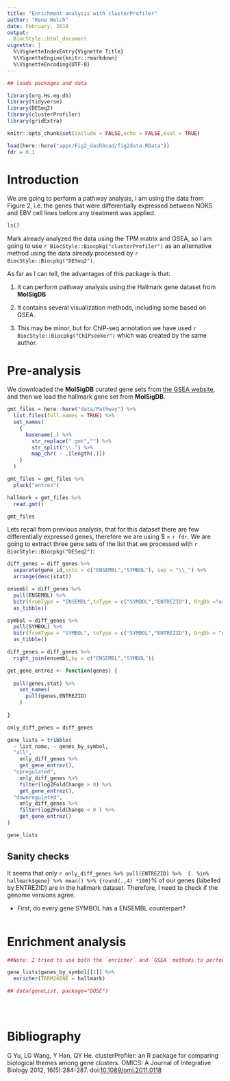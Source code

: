 ```yaml
---
title: "Enrichment analysis with clusterProfiler"
author: "Rene Welch"
date: February, 2018
output:
  BiocStyle::html_document
vignette: |
  %\VignetteIndexEntry{Vignette Title}
  %\VignetteEngine{knitr::rmarkdown}
  %\VignetteEncoding{UTF-8}
---
```



```r
## loads packages and data

library(org.Hs.eg.db)
library(tidyverse)
library(DESeq2)
library(clusterProfiler)
library(gridExtra)

knitr::opts_chunk$set(include = FALSE,echo = FALSE,eval = TRUE)

load(here::here("apps/Fig2_dashboad/fig2data.RData"))
fdr = 0.1


```

# Introduction

We are going to perform a pathway analysis, I am using the data from Figure 2, i.e. the genes that were differentially expressed between NOKS and EBV cell lines before any treatment was applied.

```r
ls()
```

Mark already analyzed the data using the TPM matrix and GSEA, so I am going to use `r BiocStyle::Biocpkg("clusterProfiler")` as an alternative method using the data already processed by `r BiocStyle::Biocpkg("DESeq2")`. 

As far as I can tell, the advantages of this package is that:

1. It can perform pathway analysis using the Hallmark gene dataset from **MolSigDB**

2. It contains several visualization methods, including some based on GSEA.

3. This may be minor, but for ChIP-seq annotation we have used `r BiocStyle::Biocpkg("ChIPseeker")` which was created by the same author.

# Pre-analysis

We downloaded the **MolSigDB** curated gene sets from [the GSEA website](http://software.broadinstitute.org/gsea/downloads.jsp), and then we load the hallmark gene set from **MolSigDB**.

```r

gmt_files = here::here("data/Pathway") %>% 
  list.files(full.names = TRUE) %>% 
  set_names(
    {
      basename(.) %>% 
        str_replace(".gmt","") %>% 
        str_split("\\.") %>% 
        map_chr( ~ .[length(.)])
    }
  )

gmt_files = gmt_files %>% 
  pluck("entrez") 

hallmark = gmt_files %>% 
  read.gmt() 

gmt_files

```

Lets recall from previous analysis, that for this dataset there are few differentially expressed genes, therefore we are using $\mbox{FDR} = `r fdr`. We are going to extract three gene sets of the list that we processed with `r BiocStyle::Biocpkg("DESeq2")`:

```r

diff_genes = diff_genes %>% 
  separate(gene_id,into = c("ENSEMBL","SYMBOL"), sep = "\\_") %>% 
  arrange(desc(stat))

ensembl = diff_genes %>% 
  pull(ENSEMBL) %>% 
  bitr(fromType = "ENSEMBL",toType = c("SYMBOL","ENTREZID"), OrgDb ="org.Hs.eg.db") %>% 
  as_tibble()

symbol = diff_genes %>% 
  pull(SYMBOL) %>% 
  bitr(fromType = "SYMBOL", toType = c("SYMBOL","ENTREZID"), OrgDb = "org.Hs.eg.db") %>% 
  as_tibble()

diff_genes = diff_genes %>% 
  right_join(ensembl,by = c("ENSEMBL","SYMBOL"))

```


```r
get_gene_entrez <- function(genes) {
  
  pull(genes,stat) %>% 
    set_names(
      pull(genes,ENTREZID)
    )
  
}

only_diff_genes = diff_genes  

gene_lists = tribble(
  ~ list_name, ~ genes_by_symbol,
  "all", 
    only_diff_genes %>% 
    get_gene_entrez(),
  "upregulated", 
    only_diff_genes %>%
    filter(log2FoldChange > 0) %>% 
    get_gene_entrez(),
  "downregulated",
    only_diff_genes %>% 
    filter(log2FoldChange < 0 ) %>% 
    get_gene_entrez()
)

gene_lists

```

## Sanity checks

It seems that only `r only_diff_genes %>% pull(ENTREZID) %>%  {. %in% hallmark$gene} %>% mean() %>% {round(.,4) *100}`% of our genes (labelled by ENTREZID) are in the hallmark dataset. Therefore, I need to check if the genome versions agree.

* First, do every gene SYMBOL has a ENSEMBL counterpart?

```r






```



# Enrichment analysis


```r

##Note: I tried to use both the `enricher` and `GSEA` methods to perform pathway analysis using gene `SYMBOL`s. However, I wasn't able to use any of them. Probably due to the fact that only `r gene_lists$genes_by_symbol[[1]] %>% names %in% hallmark[[2]][,2] %>% mean %>% round(4)*100`% of the symbol names are in the hallmark gene set.

gene_lists$genes_by_symbol[[1]] %>% 
  enricher(TERM2GENE = hallmark)

## data(geneList, package="DOSE")





```


















# Bibliography

G Yu, LG Wang, Y Han, QY He. clusterProfiler: an R package for comparing biological themes among gene clusters. OMICS: A Journal of Integrative Biology 2012, 16(5):284-287. doi:[10.1089/omi.2011.0118](http://dx.doi.org/10.1089/omi.2011.0118)

